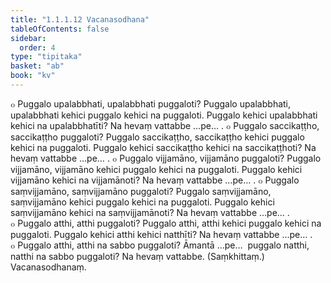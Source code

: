 ```yaml
---
title: "1.1.1.12 Vacanasodhana"
tableOfContents: false
sidebar:
  order: 4
type: "tipitaka"
basket: "ab"
book: "kv"
---
```



<DynamicBreadcrumb />

<Division number="55" book="kv" bookNo="32" page="26">

<Paragraph number="155" book="kv">
๐ Puggalo upalabbhati, upalabbhati puggaloti? Puggalo upalabbhati, upalabbhati kehici puggalo kehici na puggaloti. Puggalo kehici upalabbhati kehici na upalabbhatīti? Na hevaṃ vattabbe …pe… .
</Paragraph>

</Division>
<Division number="56" book="kv" bookNo="32" page="26">

<Paragraph number="156" book="kv">
๐ Puggalo saccikaṭṭho, saccikaṭṭho puggaloti? Puggalo saccikaṭṭho, saccikaṭṭho kehici puggalo kehici na puggaloti. Puggalo kehici saccikaṭṭho kehici na saccikaṭṭhoti? Na hevaṃ vattabbe …pe… .
</Paragraph>

</Division>
<Division number="57" book="kv" bookNo="32" page="26">

<Paragraph number="157" book="kv">
๐ Puggalo vijjamāno, vijjamāno puggaloti? Puggalo vijjamāno, vijjamāno kehici puggalo kehici na puggaloti. Puggalo kehici vijjamāno kehici na vijjamānoti? Na hevaṃ vattabbe …pe… .
</Paragraph>

</Division>
<Division number="58" book="kv" bookNo="32" page="26">

<Paragraph number="158" book="kv">
๐ Puggalo saṃvijjamāno, saṃvijjamāno puggaloti? Puggalo saṃvijjamāno, saṃvijjamāno kehici puggalo kehici na puggaloti. Puggalo kehici saṃvijjamāno kehici na saṃvijjamānoti? Na hevaṃ vattabbe …pe… .
</Paragraph>

</Division>
<Division number="59" book="kv" bookNo="32" page="26">

<Paragraph number="159" book="kv">
๐ Puggalo atthi, atthi puggaloti? Puggalo atthi, atthi kehici puggalo kehici na puggaloti. Puggalo kehici atthi kehici natthīti? Na hevaṃ vattabbe …pe… .
</Paragraph>

</Division>
<Division number="60" book="kv" bookNo="32" page="26">

<Paragraph number="160" book="kv">
๐ Puggalo atthi, atthi na sabbo puggaloti? Āmantā …pe…  puggalo natthi, natthi na sabbo puggaloti? Na hevaṃ vattabbe. (Saṃkhittaṃ.)

</Paragraph>
</Division>

<Paragraph number="161" type="center" book="kv">
Vacanasodhanaṃ.
</Paragraph>